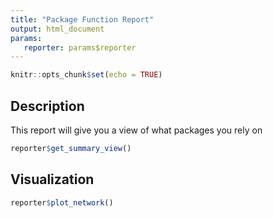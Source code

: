```yaml
---
title: "Package Function Report"
output: html_document
params: 
   reporter: params$reporter
---
```


```r
knitr::opts_chunk$set(echo = TRUE)
```

## Description
This report will give you a view of what packages you rely on


```r
reporter$get_summary_view()
```

## Visualization

```r
reporter$plot_network()
```